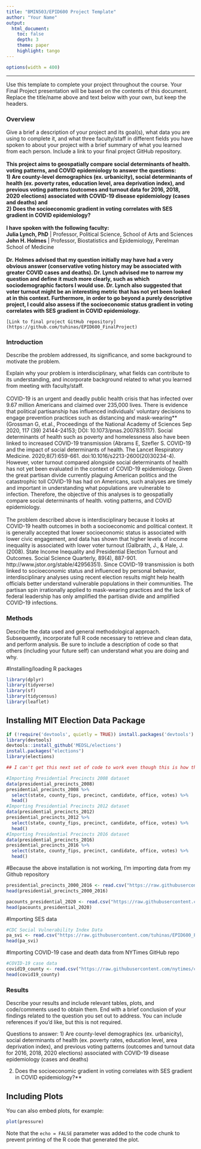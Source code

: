 ---
title: "BMIN503/EPID600 Project Template"
author: "Your Name"
output: 
  html_document:
    toc: false 
    depth: 3 
    theme: paper 
    highlight: tango
---
```{r set-options, echo=FALSE, cache=FALSE}
options(width = 400)
```  
***
Use this template to complete your project throughout the course. Your Final Project presentation will be based on the contents of this document. Replace the title/name above and text below with your own, but keep the headers.

### **Overview**
Give a brief a description of your project and its goal(s), what data you are using to complete it, and what three faculty/staff in different fields you have spoken to about your project with a brief summary of what you learned from each person. Include a link to your final project GitHub repository.
    \
    \
    **This project aims to geospatially compare social determinants of health. voting patterns, and COVID epidemiology to answer the questions:**\
    **1) Are county-level demographics (ex. urbanicity), social determinants of health (ex. poverty rates, education level, area deprivation index), and previous voting patterns (outcomes and turnout data for 2016, 2018, 2020 elections) associated with COVID-19 disease epidemiology (cases and deaths) and**\
    **2) Does the socioeconomic gradient in voting correlates with SES gradient in COVID epidemiology?**
    \
    \
    **I have spoken with the following faculty:**\
    **Julia Lynch, PhD** | Professor, Political Science, School of Arts and Sciences\
    **John H. Holmes** | Professor, Biostatistics and Epidemiology, Perelman School of Medicine\
    \
    **Dr. Holmes advised that my question initially may have had a very obvious answer (conservative voting history may be associated with greater COVID cases and deaths). Dr. Lynch advised me to narrow my question and define it much more clearly, such as which sociodemographic factors I would use. Dr. Lynch also suggested that voter turnout might be an interesting metric that has not yet been looked at in this context. Furthermore, in order to go beyond a purely descriptive project, I could also assess if the socioeconomic status gradient in voting correlates with SES gradient in COVID epidemiology.**\
    
    [Link to final project GitHub repository](https://github.com/tuhinas/EPID600_FinalProject)

### **Introduction**
Describe the problem addressed, its significance, and some background to motivate the problem.

Explain why your problem is interdisciplinary, what fields can contribute to its understanding, and incorporate background related to what you learned from meeting with faculty/staff.
   \
    \
    COVID-19 is an urgent and deadly public health crisis that has infected over 9.67 million Americans and claimed over 235,000 lives. There is evidence that political partisanship has influenced individuals’ voluntary decisions to engage prevention practices such as distancing and mask-wearing** (Grossman G, et.al., Proceedings of the National Academy of Sciences Sep 2020, 117 (39) 24144-24153; DOI: 10.1073/pnas.2007835117). Social determinants of health such as poverty and homelessness also have been linked to increased COVID-19 transmission (Abrams E, Szefler S. COVID-19 and the impact of social determinants of health. The Lancet Respiratory Medicine. 2020;8(7):659-661. doi:10.1016/s2213-2600(20)30234-4). However, voter turnout compared alongside social determinants of health has not yet been evaluated in the context of COVID-19 epidemiology. Given the great partisan divide currently plaguing American politics and the catastrophic toll COVID-19 has had on Americans, such analyses are timely and important in understanding what populations are vulnerable to infection. Therefore, the objective of this analyses is to geospatially compare social determinants of health. voting patterns, and COVID epidemiology.
    \
    \
    The problem described above is interdisciplinary because it looks at COVID-19 health outcomes in both a socioeconomic and political context. It is generally accepted that lower socioeconomic status is associated with lower civic engagement, and data has shown that higher levels of income inequality is associated with lower voter turnout (Galbraith, J., & Hale, J. (2008). State Income Inequality and Presidential Election Turnout and Outcomes. Social Science Quarterly, 89(4), 887-901. http://www.jstor.org/stable/42956351). Since COVID-19 transmission is both linked to socioeconomic status and influenced by personal behavior, interdisciplinary analyses using recent election results might help health officials better understand vulnerable populations in their communities. The partisan spin irrationally applied to mask-wearing practices and the lack of federal leadership has only amplified the partisan divide and amplified COVID-19 infections.

### **Methods**
Describe the data used and general methodological approach. Subsequently, incorporate full R code necessary to retrieve and clean data, and perform analysis. Be sure to include a description of code so that others (including your future self) can understand what you are doing and why. 

#Installing/loading R packages
```{r}
library(dplyr)
library(tidyverse)
library(sf)
library(tidycensus)
library(leaflet)
```

## Installing MIT Election Data Package
```{r}
if (!require('devtools', quietly = TRUE)) install.packages('devtools')
library(devtools)
devtools::install_github('MEDSL/elections')
install.packages("elections")
library(elections)

## I can't get this next set of code to work even though this is how the MIT Election Data Science Lab says to import the data with the "elections" package

#Importing Presidential Precincts 2008 dataset
data(presidential_precincts_2008)
presidential_precincts_2008 %>%
  select(state, county_fips, precinct, candidate, office, votes) %>%
  head()
#Importing Presidential Precincts 2012 dataset
data(presidential_precincts_2012)
presidential_precincts_2012 %>%
  select(state, county_fips, precinct, candidate, office, votes) %>%
  head()
#Importing Presidential Precincts 2016 dataset
data(presidential_precincts_2016)
presidential_precincts_2016 %>%
  select(state, county_fips, precinct, candidate, office, votes) %>%
  head()

```

#Because the above installation is not working, I'm importing data from my Github repository
```{r}
presidential_precincts_2000_2016 <- read.csv("https://raw.githubusercontent.com/tuhinas/EPID600_FinalProject/master/countypres_2000-2016.csv", header = TRUE, sep = ",")
head(presidential_precincts_2000_2016)

pacounts_presidential_2020 <- read.csv("https://raw.githubusercontent.com/tuhinas/EPID600_FinalProject/master/20201110_pa_results.csv", header = TRUE, sep = ",")
head(pacounts_presidential_2020)
```

#Importing SES data
```{r}
#CDC Social Vulnerability Index Data
pa_svi <- read.csv("https://raw.githubusercontent.com/tuhinas/EPID600_FinalProject/master/CDC_SVI_Pennsylvania_downloaded20201116.csv", header = TRUE, sep = ",")
head(pa_svi)
```
#Importing COVID-19 case and death data from NYTimes GitHub repo
```{r}
#COVID-19 case data
covid19_county <- read.csv("https://raw.githubusercontent.com/nytimes/covid-19-data/master/us-counties.csv", header = TRUE, sep = ",")
head(covid19_county)
```


### **Results**
Describe your results and include relevant tables, plots, and code/comments used to obtain them. End with a brief conclusion of your findings related to the question you set out to address. You can include references if you'd like, but this is not required.

Questions to answer:
1) Are county-level demographics (ex. urbanicity), social determinants of health (ex. poverty rates, education level, area deprivation index), and previous voting patterns (outcomes and turnout data for 2016, 2018, 2020 elections) associated with COVID-19 disease epidemiology (cases and deaths)

2) Does the socioeconomic gradient in voting correlates with SES gradient in COVID epidemiology?**


## Including Plots

You can also embed plots, for example:

```{r pressure, echo=FALSE}
plot(pressure)
```

Note that the `echo = FALSE` parameter was added to the code chunk to prevent printing of the R code that generated the plot.

